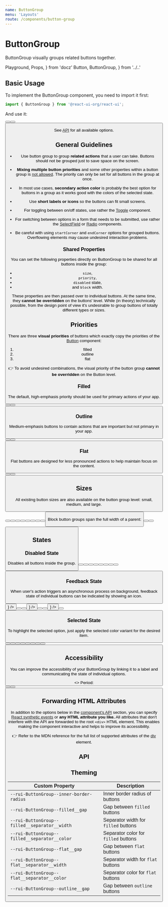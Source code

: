```yaml
---
name: ButtonGroup
menu: 'Layouts'
route: /components/button-group
---
```


# ButtonGroup

ButtonGroup visually groups related buttons together.

  Playground,
  Props,
} from 'docz'
  Button,
  ButtonGroup,
} from '../..'

## Basic Usage

To implement the ButtonGroup component, you need to import it first:

```js
import { ButtonGroup } from '@react-ui-org/react-ui';
```

And use it:

<Playground>
  <ButtonGroup>
    <Button label="Week" />
    <Button label="Month" />
    <Button label="Year" />
  </ButtonGroup>
</Playground>

See [API](#api) for all available options.

## General Guidelines

- Use button group to group **related actions** that a user can take. Buttons
  should not be grouped just to save space on the screen.

- **Mixing multiple button priorities** and some other properties within a
  button group is [not allowed](#shared-properties). The priority can only be
  set for all buttons in the group at once.

- In most use cases, **secondary action color** is probably the best option for
  buttons in a group as it works good with the colors of the selected state.

- Use **short labels or icons** so the buttons can fit small screens.

- For toggling between on/off states, use rather the
  [Toggle](/components/toggle) component.

- For switching between options in a form that needs to be submitted, use rather
  the [SelectField](/components/select-field) or
  [Radio](/components/radio) components.

- Be careful with using `startCorner` and `endCorner` options for grouped
  buttons. Overflowing elements may cause undesired interaction problems.

### Shared Properties

You can set the following properties directly on ButtonGroup to be shared for
all buttons inside the group:

- `size`,
- `priority`,
- `disabled` state,
- and `block` width.

These properties are then passed over to individual buttons. At the same time,
they **cannot be overridden** on the buttons' level. While (in theory)
technically possible, from the design point of view it's undesirable to group
buttons of totally different types or sizes.

## Priorities

There are three **visual priorities** of buttons which exactly copy the
priorities of the [Button](/components/button) component:

1. filled
2. outline
3. flat

👉 To avoid undesired combinations, the visual priority of the button group
**cannot be overridden** on the Button level.

### Filled

The default, high-emphasis priority should be used for primary actions of your
app.

<Playground>
  <ButtonGroup>
    <Button color="secondary" label="Week" />
    <Button color="secondary" label="Month" />
    <Button color="secondary" label="Year" />
  </ButtonGroup>
</Playground>

### Outline

Medium-emphasis buttons to contain actions that are important but not primary
in your app.

<Playground>
  <ButtonGroup priority="outline">
    <Button color="secondary" label="Week" />
    <Button color="secondary" label="Month" />
    <Button color="secondary" label="Year" />
  </ButtonGroup>
</Playground>

### Flat

Flat buttons are designed for less pronounced actions to help maintain focus on
the content.

<Playground>
  <ButtonGroup priority="flat">
    <Button color="secondary" label="Week" />
    <Button color="secondary" label="Month" />
    <Button color="secondary" label="Year" />
  </ButtonGroup>
</Playground>

## Sizes

All existing button sizes are also available on the button group level: small,
medium, and large.

<Playground>
  <ButtonGroup size="small">
    <Button color="secondary" label="Week" />
    <Button color="secondary" label="Month" />
    <Button color="secondary" label="Year" />
  </ButtonGroup>
  <ButtonGroup>
    <Button color="secondary" label="Week" />
    <Button color="secondary" label="Month" />
    <Button color="secondary" label="Year" />
  </ButtonGroup>
  <ButtonGroup size="large">
    <Button color="secondary" label="Week" />
    <Button color="secondary" label="Month" />
    <Button color="secondary" label="Year" />
  </ButtonGroup>
</Playground>

Block button groups span the full width of a parent:

<Playground>
  <ButtonGroup block>
    <Button color="secondary" label="Week" />
    <Button color="secondary" label="Month" />
    <Button color="secondary" label="Year" />
  </ButtonGroup>
</Playground>

## States

### Disabled State

Disables all buttons inside the group.

<Playground>
  <ButtonGroup disabled>
    <Button color="secondary" label="Week" />
    <Button color="secondary" label="Month" />
    <Button color="secondary" label="Year" />
  </ButtonGroup>
  <ButtonGroup priority="outline" disabled>
    <Button color="secondary" label="Week" />
    <Button color="secondary" label="Month" />
    <Button color="secondary" label="Year" />
  </ButtonGroup>
  <ButtonGroup priority="flat" disabled>
    <Button color="secondary" label="Week" />
    <Button color="secondary" label="Month" />
    <Button color="secondary" label="Year" />
  </ButtonGroup>
</Playground>

### Feedback State

When user's action triggers an asynchronous process on background, feedback
state of individual buttons can be indicated by showing an icon.

<Playground>
  <ButtonGroup>
    <Button color="success" label="Week" feedbackIcon={<Icon icon="success" />} />
    <Button color="secondary" label="Month" />
    <Button color="secondary" label="Year" />
  </ButtonGroup>
  <ButtonGroup priority="outline">
    <Button color="success" label="Week" feedbackIcon={<Icon icon="success" />} />
    <Button color="secondary" label="Month" />
    <Button color="secondary" label="Year" />
  </ButtonGroup>
  <ButtonGroup priority="flat">
    <Button color="success" label="Week" feedbackIcon={<Icon icon="success" />} />
    <Button color="secondary" label="Month" />
    <Button color="secondary" label="Year" />
  </ButtonGroup>
</Playground>

### Selected State

To highlight the selected option, just apply the selected color variant for
the desired item.

<Playground>
  <ButtonGroup>
    <Button color="selected" label="Week" />
    <Button color="secondary" label="Month" />
    <Button color="secondary" label="Year" />
  </ButtonGroup>
  <ButtonGroup priority="outline">
    <Button color="selected" label="Week" />
    <Button color="secondary" label="Month" />
    <Button color="secondary" label="Year" />
  </ButtonGroup>
  <ButtonGroup priority="flat">
    <Button color="selected" label="Week" />
    <Button color="secondary" label="Month" />
    <Button color="secondary" label="Year" />
  </ButtonGroup>
</Playground>

## Accessibility

You can improve the accessibility of your ButtonGroup by linking it to a label
and communicating the state of individual options.

<Playground>
  <>
    <span id="period-label">Period:</span>
    <ButtonGroup aria-labelledby="period-label">
      <Button color="selected" label="Week" aria-pressed />
      <Button color="secondary" label="Month" aria-pressed={false} />
      <Button color="secondary" label="Year" aria-pressed={false} />
    </ButtonGroup>
  </>
</Playground>

## Forwarding HTML Attributes

In addition to the options below in the [component's API](#api) section, you
can specify [React synthetic events] or **any HTML attribute you like.** All
attributes that don't interfere with the API are forwarded to the root `<div>`
HTML element. This enables making the component interactive and helps to improve
its accessibility.

👉 Refer to the MDN reference for the full list of supported attributes of the
[div] element.

## API

<Props table of={ButtonGroup} />

## Theming

| Custom Property                                                    | Description                                    |
|--------------------------------------------------------------------|------------------------------------------------|
| `--rui-ButtonGroup--inner-border-radius`                           | Inner border radius of buttons                 |
| `--rui-ButtonGroup--filled__gap`                                   | Gap between `filled` buttons                   |
| `--rui-ButtonGroup--filled__separator__width`                      | Separator width for `filled` buttons           |
| `--rui-ButtonGroup--filled__separator__color`                      | Separator color for `filled` buttons           |
| `--rui-ButtonGroup--flat__gap`                                     | Gap between `flat` buttons                     |
| `--rui-ButtonGroup--flat__separator__width`                        | Separator width for `flat` buttons             |
| `--rui-ButtonGroup--flat__separator__color`                        | Separator color for `flat` buttons             |
| `--rui-ButtonGroup--outline__gap`                                  | Gap between `outline` buttons                  |

[React synthetic events]: https://reactjs.org/docs/events.html
[div]: https://developer.mozilla.org/en-US/docs/Web/HTML/Element/div#attributes
